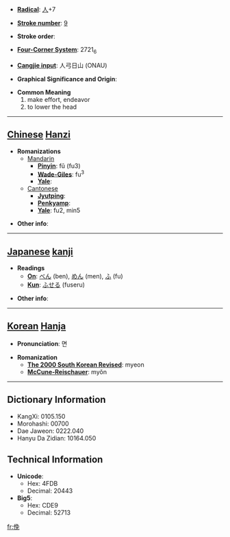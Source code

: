 * '''[[Wiktionary:Chinese radical index| Radical]]''': [[Wiktionary:Chinese radical index 人|人]]+7

* '''[[Wiktionary:Chinese total strokes index|Stroke number]]''': [[Wiktionary:Chinese total strokes index 9|9]]

* '''Stroke order''': 

* '''[[Wiktionary:Chinese four corner index|Four-Corner System]]''': 2721<sub>6</sub>

* '''[[Wiktionary:Chinese Cangjie index|Cangjie input]]''': 人弓日山 (ONAU)

* '''Graphical Significance and Origin''': 

* '''Common Meaning'''
*#make effort, endeavor
*# to lower the head


----

== [[Chinese]] [[Hanzi]] ==

* '''Romanizations'''
** [[Mandarin]]
*** '''[[Pinyin]]''': fǔ (fu3)
*** '''[[Wade-Giles]]''': fu<sup>3</sup>
*** '''[[Yale]]''': 
**[[Cantonese]]
***'''[[Jyutping]]''':
***'''[[Penkyamp]]''': 
***'''[[Yale]]''': fu2, min5

* '''Other info''': 

----

== [[Japanese]] [[kanji]] ==

* '''Readings'''
** '''[[On]]''': [[べん]] (ben), [[めん]] (men), [[ふ]] (fu)
** '''[[Kun]]''': [[ふせる]] (fuseru)

* '''Other info''':  

----

== [[Korean]] [[Hanja]] ==

* '''Pronunciation''': 면

* '''Romanization'''
** '''[[The 2000 South Korean Revised Romanization|The 2000 South Korean Revised]]''': myeon
** '''[[McCune-Reischauer]]''': myŏn

----

== Dictionary Information ==

* KangXi: 0105.150
* Morohashi: 00700
* Dae Jaweon: 0222.040
* Hanyu Da Zidian: 10164.050

== Technical Information ==

* '''Unicode''':
** Hex: 4FDB
** Decimal: 20443
* '''Big5''':
** Hex: CDE9
** Decimal: 52713

[[fr:俛]]